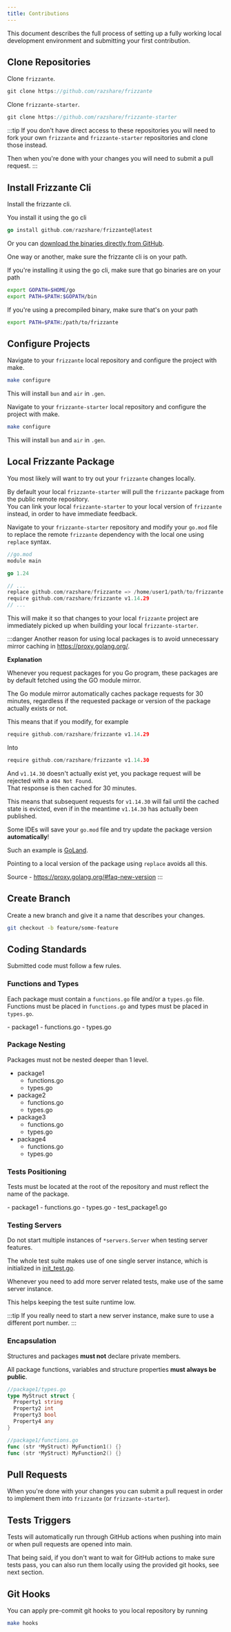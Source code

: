 ```yaml
---
title: Contributions
---
```



This document describes the full process of setting up a fully working local development environment and submitting your first contribution.

## Clone Repositories

Clone `frizzante`.

```go
git clone https://github.com/razshare/frizzante
```

Clone `frizzante-starter`.

```go
git clone https://github.com/razshare/frizzante-starter
```

:::tip
If you don't have direct access to these repositories you will need to fork your own `frizzante` and `frizzante-starter` repositories and clone those instead.

Then when you're done with your changes you will need to submit a pull request.
:::

## Install Frizzante Cli

Install the frizzante cli.

You install it using the go cli

```go
go install github.com/razshare/frizzante@latest
```

Or you can [download the binaries directly from GitHub](https://github.com/razshare/frizzante/releases).

One way or another, make sure the frizzante cli is on your path.

If you're installing it using the go cli, make sure that go binaries are on your path

```sh
export GOPATH=$HOME/go
export PATH=$PATH:$GOPATH/bin
```

If you're using a precompiled binary, make sure that's on your path

```sh
export PATH=$PATH:/path/to/frizzante
```

## Configure Projects

Navigate to your `frizzante` local repository and configure the project with make.

```sh
make configure
```

This will install `bun` and `air` in `.gen`.

Navigate to your `frizzante-starter` local repository and configure the project with make.

```sh
make configure
```

This will install `bun` and `air` in `.gen`.

## Local Frizzante Package

You most likely will want to try out your `frizzante` changes locally.

By default your local `frizzante-starter` will pull the `frizzante` package from the public remote repository.\
You can link your local `frizzante-starter` to your local version of `frizzante` instead, in order to have immediate feedback.

Navigate to your `frizzante-starter` repository and modify your `go.mod` file to replace the remote `frizzante` dependency with the local one using `replace` syntax.


```go
//go.mod
module main

go 1.24

// ...
replace github.com/razshare/frizzante => /home/user1/path/to/frizzante
require github.com/razshare/frizzante v1.14.29
// ...
```

This will make it so that changes to your local `frizzante` project are immediately picked up when building your local `frizzante-starter`.

:::danger
Another reason for using local packages is to avoid unnecessary mirror caching in https://proxy.golang.org/.

**Explanation**

Whenever you request packages for you Go program, these packages are by default fetched using the GO module mirror.

The Go module mirror automatically caches package requests for 30 minutes, regardless if the requested package or version of the package actually exists or not.

This means that if you modify, for example

```go
require github.com/razshare/frizzante v1.14.29
```

Into

```go
require github.com/razshare/frizzante v1.14.30
```

And `v1.14.30` doesn't actually exist yet, you package request will be rejected with a `404 Not Found`.\
That response is then cached for 30 minutes.

This means that subsequent requests for `v1.14.30` will fail until the cached state is evicted, even if in the meantime `v1.14.30` has actually been published.

Some IDEs will save your `go.mod` file and try update the package version **automatically**!

Such an example is [GoLand](https://www.jetbrains.com/go).

Pointing to a local version of the package using `replace` avoids all this.

Source - https://proxy.golang.org/#faq-new-version
:::

## Create Branch

Create a new branch and give it a name that describes your changes.

```sh
git checkout -b feature/some-feature
```

## Coding Standards

Submitted code must follow a few rules.

### Functions and Types

Each package must contain a `functions.go` file and/or a `types.go` file.
Functions must be placed in `functions.go` and types must be placed in `types.go`.

<FileTree>
  - package1
    - functions.go
    - types.go
</FileTree>

### Package Nesting

Packages must not be nested deeper than 1 level.
<FileTree>
  - package1
    - functions.go
    - types.go
  - package2
    - functions.go
    - types.go
  - package3
    - functions.go
    - types.go
  - package4
    - functions.go
    - types.go
</FileTree>

### Tests Positioning

Tests must be located at the root of the repository and must reflect the name of the package.

<FileTree>
  - package1
    - functions.go
    - types.go
  - test_package1.go
</FileTree>

### Testing Servers

Do not start multiple instances of `*servers.Server` when testing server features.

The whole test suite makes use of one single server instance, which is initialized in [init_test.go](https://github.com/razshare/frizzante/blob/main/init_test.go).

Whenever you need to add more server related tests, make use of the same server instance.

This helps keeping the test suite runtime low.

:::tip
If you really need to start a new server instance, make sure to use a different port number.
:::

### Encapsulation

Structures and packages **must not** declare private members. 

All package functions, variables and structure properties **must always be public**.

```go
//package1/types.go
type MyStruct struct {
  Property1 string
  Property2 int
  Property3 bool
  Property4 any
}
```

```go
//package1/functions.go
func (str *MyStruct) MyFunction1() {}
func (str *MyStruct) MyFunction2() {}
```

## Pull Requests

When you're done with your changes you can submit a pull request in order to implement them into `frizzante` (or `frizzante-starter`).

## Tests Triggers

Tests will automatically run through GitHub actions when pushing into main or when pull requests are opened into main.

That being said, if you don't want to wait for GitHub actions to make sure tests pass, you can also run them locally using the provided git hooks, see next section.

### 

## Git Hooks

You can apply pre-commit git hooks to you local repository by running

```sh
make hooks
```